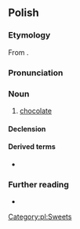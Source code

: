 ==Polish==
{{wp|lang=pl}}

===Etymology===
From {{bor|pl|it|cioccolata}}.

===Pronunciation===
{{pl-p|a=Pl-czekolada.ogg}}

===Noun===
{{pl-noun|f}}

# [[chocolate]]

====Declension====
{{pl-decl-noun-f|czekola|d}}

====Derived terms====
* {{q|adjective}} {{l|pl|czekoladowy}}

===Further reading===
* {{R:PWN}}

[[Category:pl:Sweets]]
